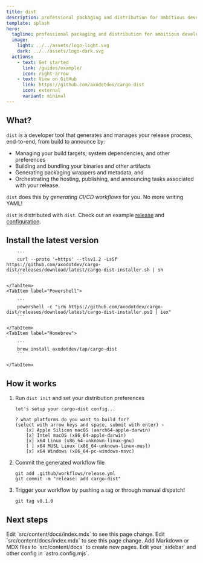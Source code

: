 ```yaml
---
title: dist 
description: professional packaging and distribution for ambitious developers
template: splash
hero:
  tagline: professional packaging and distribution for ambitious developers
  image:
    light: ../../assets/logo-light.svg
    dark: ../../assets/logo-dark.svg
  actions:
    - text: Get started
      link: /guides/example/
      icon: right-arrow
    - text: View on GitHub
      link: https://github.com/axodotdev/cargo-dist
      icon: external
      variant: minimal
---
```



## What?

`dist` is a developer tool that generates and manages your release process, end-to-end, from build to announce by:

- Managing your build targets, system dependencies, and other preferences
- Building and bundling your binaries and other artifacts
- Generating packaging wrappers and metadata, and
- Orchestrating the hosting, publishing, and announcing tasks associated with your release. 

`dist` does this by *generating CI/CD workflows* for you. No more writing YAML!

`dist` is distributed with `dist`. Check out an example [release](https://github.com/axodotdev/cargo-dist/releases/tag/v0.23.0) and [configuration](https://github.com/axodotdev/cargo-dist/blob/main/Cargo.toml#L75-L111).

## Install the latest version

<Tabs>
    <TabItem label="shell">

        ```
        curl --proto '=https' --tlsv1.2 -LsSf https://github.com/axodotdev/cargo-dist/releases/download/latest/cargo-dist-installer.sh | sh   
        ```

    </TabItem>
    <TabItem label="Powershell">

        ```
        powershell -c "irm https://github.com/axodotdev/cargo-dist/releases/download/latest/cargo-dist-installer.ps1 | iex"
        ```

    </TabItem>
    <TabItem label="Homebrew">

        ```
        brew install axodotdev/tap/cargo-dist
        ```

    </TabItem>
</Tabs>

## How it works

<Steps>

1. Run `dist init` and set your distribution preferences

    ```
    let's setup your cargo-dist config...

    ? what platforms do you want to build for?
    (select with arrow keys and space, submit with enter) ›
        [x] Apple Silicon macOS (aarch64-apple-darwin)
        [x] Intel macOS (x86_64-apple-darwin)
        [x] x64 Linux (x86_64-unknown-linux-gnu)
        [ ] x64 MUSL Linux (x86_64-unknown-linux-musl)
        [x] x64 Windows (x86_64-pc-windows-msvc)
    ```

1. Commit the generated workflow file

    ```
    git add .github/workflows/release.yml
    git commit -m "release: add cargo-dist"
    ```

1. Trigger your workflow by pushing a tag or through manual dispatch!

    ```
    git tag v0.1.0
    ```

</Steps>

## Next steps

<CardGrid>
	<Card title="Workflows" icon="list-format">
		Edit `src/content/docs/index.mdx` to see this page change.
	</Card>
	<Card title="Artifacts" icon="document">
		Edit `src/content/docs/index.mdx` to see this page change.
	</Card>
	<Card title="Installers" icon="laptop">
		Add Markdown or MDX files to `src/content/docs` to create new pages.
	</Card>
	<Card title="Supply-chain Security" icon="magnifier">
		Edit your `sidebar` and other config in `astro.config.mjs`.
	</Card>
</CardGrid>
